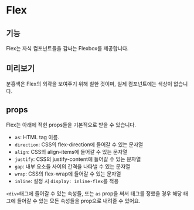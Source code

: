 
<Meta of={FlexStory} />

# Flex

## 기능

Flex는 자식 컴포넌트들을 감싸는 Flexbox를 제공합니다.

## 미리보기

분홍색은 Flex의 외곽을 보여주기 위해 칠한 것이며, 실제 컴포넌트에는 색상이 없습니다.

<Canvas of={FlexStory.Example} />

## props

Flex는 아래에 적힌 props들을 기본적으로 받을 수 있습니다.
- `as`: HTML tag 이름.
- `direction`: CSS의 flex-direction에 들어갈 수 있는 문자열
- `align`: CSS의 align-items에 들어갈 수 있는 문자열
- `justify`: CSS의 justify-content에 들어갈 수 있는 문자열
- `gap`: 내부 요소들 사이의 간격을 나타낼 수 있는 문자열
- `wrap`: CSS의 flex-wrap에 들어갈 수 있는 문자열
- `inline`: 설정 시 `display: inline-flex`를 적용

`<div>`태그에 들어갈 수 있는 속성들,
또는 `as` prop을 써서 태그를 정했을 경우 해당 태그에 들어갈 수 있는 모든 속성들을 prop으로 내려줄 수 있어요.

<Controls of={FlexStory.Example} />
